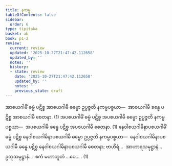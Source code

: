```yaml
---
title: နကမ္မ
tableOfContents: false
sidebar:
  order: 6
type: tipitaka
basket: ab
book: p1-2
review:
  current: review
  updated: '2025-10-27T21:47:42.112658'
  updated_by: ''
  notes: ''
  history:
  - state: review
    date: '2025-10-27T21:47:42.112658'
    updated_by: ''
    notes: ''
    previous_state: draft
---
```



<ReviewStatus review={frontmatter.review} showDetails={true} />

<HypothesisAnnotation frontmatter={frontmatter} />

<DynamicBreadcrumb />

<Division number="13" book="p1-2" e="ch" v="37" p="245">

<Paragraph number="1460" book="p1-2">
အာစယဂါမိံ ဓမ္မံ ပဋိစ္စ အာစယဂါမီ ဓမ္မော ဥပ္ပဇ္ဇတိ နကမ္မပစ္စယာ—  အာစယဂါမီ ခန္ဓေ ပဋိစ္စ အာစယဂါမီ စေတနာ. (1)
</Paragraph>

<Paragraph number="1461" book="p1-2">
အပစယဂါမိံ ဓမ္မံ ပဋိစ္စ အပစယဂါမီ ဓမ္မော ဥပ္ပဇ္ဇတိ နကမ္မပစ္စယာ—  အပစယဂါမီ ခန္ဓေ ပဋိစ္စ အပစယဂါမီ စေတနာ. (1)
</Paragraph>

<Paragraph number="1462" book="p1-2">
နေဝါစယဂါမိနာပစယဂါမိံ ဓမ္မံ ပဋိစ္စ နေဝါစယဂါမိနာပစယဂါမီ ဓမ္မော ဥပ္ပဇ္ဇတိ နကမ္မပစ္စယာ—  နေဝါစယဂါမိနာပစယဂါမီ ခန္ဓေ ပဋိစ္စ နေဝါစယဂါမိနာပစယဂါမီ စေတနာ; ဗာဟိရံ…  အာဟာရသမုဋ္ဌာနံ…  ဥတုသမုဋ္ဌာနံ…  ဧကံ မဟာဘူတံ …ပေ… . (1)
</Paragraph>
</Division>